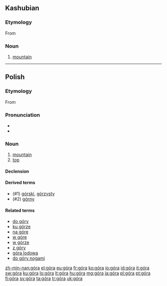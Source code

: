 {{also|gora|göra|górą}}
==Kashubian==

===Etymology===
From {{proto|Slavic|gora|lang=csb}}

===Noun===
{{infl|csb|noun|g=f}}

# [[mountain]]
----
==Polish==

===Etymology===
From {{proto|Slavic|gora|lang=pl}}

===Pronunciation===
* {{audio|Pl-góra.ogg|audio}}
* {{IPA|[ˈɡura]|lang=pl}}

===Noun===
{{infl|pl|noun|g=f}}

# [[mountain]]
# [[top]]

====Declension====
{{pl-decl-noun
|góra|góry
|góry|gór
|górze|górom
|górę|góry
|górą|górami
|górze|górach
|góro|góry
}}

====Derived terms====
* (#1) [[górski]], [[górzysty]]
* (#2) [[górny]]

====Related terms====
* [[do góry]]
* [[ku górze]]
* [[na górę]]
* [[w górę]]
* [[w górze]]
* [[z góry]]
* [[góra lodowa]]
* [[do góry nogami]]

[[zh-min-nan:góra]]
[[el:góra]]
[[eu:góra]]
[[fr:góra]]
[[ko:góra]]
[[io:góra]]
[[id:góra]]
[[it:góra]]
[[sw:góra]]
[[ku:góra]]
[[lo:góra]]
[[lt:góra]]
[[hu:góra]]
[[mg:góra]]
[[ja:góra]]
[[pl:góra]]
[[pt:góra]]
[[fi:góra]]
[[sv:góra]]
[[ta:góra]]
[[tr:góra]]
[[uk:góra]]